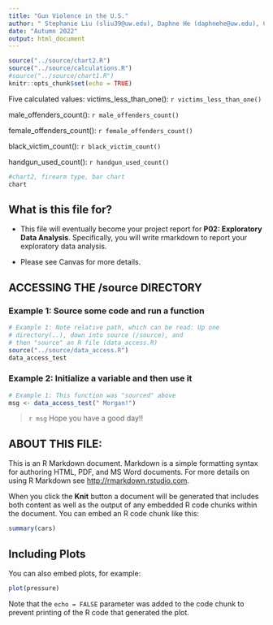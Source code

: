 ```yaml
---
title: "Gun Violence in the U.S."
author: " Stephanie Liu (sliu39@uw.edu), Daphne He (daphnehe@uw.edu), Cecelia Thomas (ceceliat@uw.edu)"
date: "Autumn 2022"
output: html_document
---
```


```r
source("../source/chart2.R")
source("../source/calculations.R")
#source("../source/chart1.R")
knitr::opts_chunk$set(echo = TRUE)
```
Five calculated values:
victims_less_than_one(): `r victims_less_than_one()`

male_offenders_count(): `r male_offenders_count()`

female_offenders_count(): `r female_offenders_count()`

black_victim_count(): `r black_victim_count()`

handgun_used_count(): `r handgun_used_count()`

``` r
#chart2, firearm type, bar chart
chart
```



## What is this file for?

* This file will eventually become your project report for **P02: Exploratory Data Analysis**. Specifically, you will write rmarkdown to report your exploratory data analysis.

* Please see Canvas for more details.

## ACCESSING THE /source DIRECTORY
### Example 1: Source some code and run a function
```r
# Example 1: Note relative path, which can be read: Up one
# directory(..), down into source (/source), and
# then "source" an R file (data_access.R)
source("../source/data_access.R")
data_access_test
```

### Example 2: Initialize a variable and then use it
```r
# Example 1: This function was "sourced" above
msg <- data_access_test(" Morgan!")
```

> `r msg` Hope you have a good day!!

## ABOUT THIS FILE:

This is an R Markdown document. Markdown is a simple formatting syntax for authoring HTML, PDF, and MS Word documents. For more details on using R Markdown see <http://rmarkdown.rstudio.com>.

When you click the **Knit** button a document will be generated that includes both content as well as the output of any embedded R code chunks within the document. You can embed an R code chunk like this:

```r
summary(cars)
```

## Including Plots

You can also embed plots, for example:

```r
plot(pressure)
```

Note that the `echo = FALSE` parameter was added to the code chunk to prevent printing of the R code that generated the plot.
